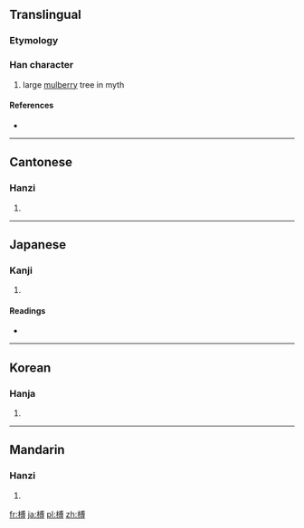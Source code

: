 ==Translingual==

===Etymology===
{{Han compound|木|尃|c1=s|c2=p|t1=wood|ls=psc}}

===Han character===
{{Han char|rn=75|rad=木|as=10|sn=14|four=4394<sub>2</sub>|canj=木戈月戈 (DIBI)}}

# large [[mulberry]] tree in myth

====References====
* {{Han ref|kx=0542.240|dkj=15222|dj=0930.330|hdz=21262.060|uh=6991|ud=27025|bh=E246|bd=57926}}

----

==Cantonese==

===Hanzi===
{{yue-hanzi|jyut=|y=fu4}}

# {{defn|Cantonese|sort=木10}}

----

==Japanese==

===Kanji===
{{ja-kanji|grade=|rs=木10}}

# {{defn|Japanese|sort=木10}}

====Readings====
* {{ja-readings|on=[[ふ]] (fu)|kun=[[くれ]] (kure)}}

----

==Korean==

===Hanja===
{{ko-hanja|hangeul=부|eumhun=|rv=bu|mr=pu|y=pu}}

# {{defn|Korean|sort=木10}}

----

==Mandarin==

===Hanzi===
{{cmn-hanzi|pin=[[fù]] ([[fu4]])|wg=fu<sup>4</sup>}}

# {{defn|Mandarin|sort=木10}}

[[fr:榑]]
[[ja:榑]]
[[pl:榑]]
[[zh:榑]]